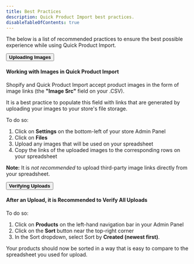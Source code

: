 ```yaml
---
title: Best Practices
description: Quick Product Import best practices.
disableTableOfContents: true
---
```



<LoadAccordian />

The below is a list of recommended practices to ensure the best possible experience while using Quick Product Import.

<!-- Troubleshooting 1 -->

<button class="accordion">
  <strong>Uploading Images</strong>
</button>
<div class="panel">

#### Working with Images in Quick Product Import

Shopify and Quick Product Import accept product images in the form of image links (the **"Image Src"** field on your .CSV).

It is a best practice to populate this field with links that are generated by uploading your images to your store's file storage.

To do so:

1. Click on **Settings** on the bottom-left of your store Admin Panel
2. Click on **Files**
3. Upload any images that will be used on your spreadsheet
4. Copy the links of the uploaded images to the corresponding rows on your spreadsheet

**Note:** It is _not recommended_ to upload third-party image links directly from your spreadsheet.

</div>

<!-- Troubleshooting 2 -->

<button class="accordion">
  <strong>Verifying Uploads</strong>
</button>
<div class="panel">

#### After an Upload, it is Recommended to Verify All Uploads

To do so:

1. Click on **Products** on the left-hand navigation bar in your Admin Panel
2. Click on the **Sort** button near the top-right corner
3. In the Sort dropdown, select Sort by **Created (newest first)**.

Your products should now be sorted in a way that is easy to compare to the spreadsheet you used for upload.

</div>
